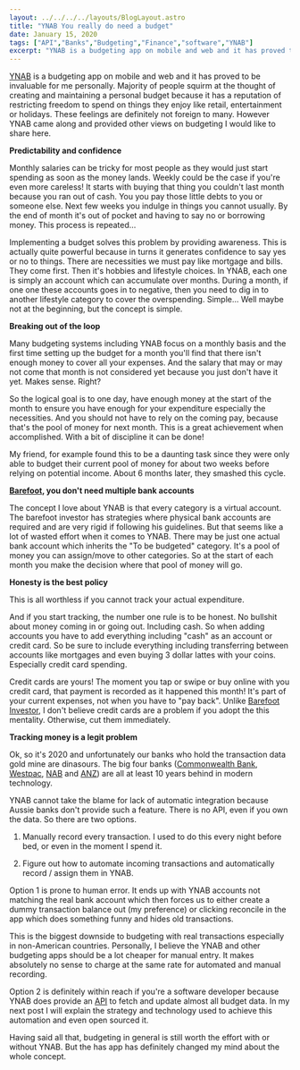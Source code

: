 ```yaml
---
layout: ../../../../layouts/BlogLayout.astro
title: "YNAB You really do need a budget"
date: January 15, 2020
tags: ["API","Banks","Budgeting","Finance","software","YNAB"]
excerpt: "YNAB is a budgeting app on mobile and web and it has proved to be invaluable for me personally. Majority of people squirm at the thought of creating and main..."
---
```


[YNAB](https://www.youneedabudget.com/) is a budgeting app on mobile and web and it has proved to be invaluable for me personally. Majority of people squirm at the thought of creating and maintaining a personal budget because it has a reputation of restricting freedom to spend on things they enjoy like retail, entertainment or holidays. These feelings are definitely not foreign to many. However YNAB came along and provided other views on budgeting I would like to share here.

**Predictability and confidence**

Monthly salaries can be tricky for most people as they would just start spending as soon as the money lands. Weekly could be the case if you're even more careless! It starts with buying that thing you couldn't last month because you ran out of cash. You you pay those little debts to you or someone else. Next few weeks you indulge in things you cannot usually. By the end of month it's out of pocket and having to say no or borrowing money. This process is repeated...

Implementing a budget solves this problem by providing awareness. This is actually quite powerful because in turns it generates confidence to say yes or no to things. There are necessities we must pay like mortgage and bills. They come first. Then it's hobbies and lifestyle choices. In YNAB, each one is simply an account which can accumulate over months. During a month, if one one these accounts goes in to negative, then you need to dig in to another lifestyle category to cover the overspending. Simple... Well maybe not at the beginning, but the concept is simple.

**Breaking out of the loop**

Many budgeting systems including YNAB focus on a monthly basis and the first time setting up the budget for a month you'll find that there isn't enough money to cover all your expenses. And the salary that may or may not come that month is not considered yet because you just don't have it yet. Makes sense. Right?

So the logical goal is to one day, have enough money at the start of the month to ensure you have enough for your expenditure especially the necessities. And you should not have to rely on the coming pay, because that's the pool of money for next month. This is a great achievement when accomplished. With a bit of discipline it can be done!

My friend, for example found this to be a daunting task since they were only able to budget their current pool of money for about two weeks before relying on potential income. About 6 months later, they smashed this cycle.

**[Barefoot](https://barefootinvestor.com/blog/), you don't need multiple bank accounts**

The concept I love about YNAB is that every category is a virtual account. The barefoot investor has strategies where physical bank accounts are required and are very rigid if following his guidelines. But that seems like a lot of wasted effort when it comes to YNAB. There may be just one actual bank account which inherits the "To be budgeted" category. It's a pool of money you can assign/move to other categories. So at the start of each month you make the decision where that pool of money will go.

**Honesty is the best policy**

This is all worthless if you cannot track your actual expenditure.

And if you start tracking, the number one rule is to be honest. No bullshit about money coming in or going out. Including cash. So when adding accounts you have to add everything including "cash" as an account or credit card. So be sure to include everything including transferring between accounts like mortgages and even buying 3 dollar lattes with your coins. Especially credit card spending.

Credit cards are yours! The moment you tap or swipe or buy online with you credit card, that payment is recorded as it happened this month! It's part of your current expenses, not when you have to "pay back". Unlike [Barefoot Investor](https://barefootinvestor.com/blog/), I don't believe credit cards are a problem if you adopt the this mentality. Otherwise, cut them immediately.

**Tracking money is a legit problem**

Ok, so it's 2020 and unfortunately our banks who hold the transaction data gold mine are dinasours. The big four banks ([Commonwealth Bank](https://www.commbank.com.au/), [Westpac](https://www.westpac.com.au/), [NAB](https://www.nab.com.au/) and [ANZ](https://www.anz.com.au/)) are all at least 10 years behind in modern technology.

YNAB cannot take the blame for lack of automatic integration because Aussie banks don't provide such a feature. There is no API, even if you own the data. So there are two options.

1.  Manually record every transaction. I used to do this every night before bed, or even in the moment I spend it.  
    
2.  Figure out how to automate incoming transactions and automatically record / assign them in YNAB.

Option 1 is prone to human error. It ends up with YNAB accounts not matching the real bank account which then forces us to either create a dummy transaction balance out (my preference) or clicking reconcile in the app which does something funny and hides old transactions.

This is the biggest downside to budgeting with real transactions especially in non-American countries. Personally, I believe the YNAB and other budgeting apps should be a lot cheaper for manual entry. It makes absolutely no sense to charge at the same rate for automated and manual recording.

Option 2 is definitely within reach if you're a software developer because YNAB does provide an [API](https://api.youneedabudget.com/v1#/) to fetch and update almost all budget data. In my next post I will explain the strategy and technology used to achieve this automation and even open sourced it.

Having said all that, budgeting in general is still worth the effort with or without YNAB. But the has app has definitely changed my mind about the whole concept.